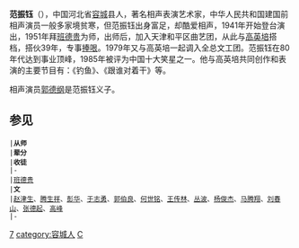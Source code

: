 '''范振钰'''（{{bd|1927年||2008年|11月17日|F范振钰}}），中国河北省[[容城|容城]]县人，著名相声表演艺术家，中华人民共和国建国前相声演员一般多家境贫寒，但范振钰出身富足，却酷爱相声，1941年开始登台演出，1951年拜[[班德贵|班德贵]]为师，出师后，加入天津和平区曲艺团，从此与[[高英培|高英培]]搭档，搭伙39年，专事[[捧哏|捧哏]]。1979年又与高英培一起调入全总文工团。范振钰在80年代达到事业顶峰，1985年被评为中国十大笑星之一。他与高英培共同创作和表演的主要节目有：《钓鱼》、《跟谁对着干》等。

相声演员[[郭德纲|郭德纲]]是范振钰义子。

==参见==
{{start box}}
 |'''从师'''
 |'''辈分'''
 |'''收徒'''
 |-
 |[[班德贵|班德贵]]
 |'''文'''
 |[[赵津生|赵津生]]、[[腾生祥|腾生祥]]、[[彭华_(相声演员)|彭华]]、[[于志勇|于志勇]]、[[郭伯良|郭伯良]]、[[何世铭|何世铭]]、[[王传林|王传林]]、[[丛波|丛波]]、[[杨俊杰|杨俊杰]]、[[马腾翔|马腾翔]]、[[刘春山_(相声演员)|刘春山]]、[[张德起|张德起]]、[[高峰_(相声演员)|高峰]]
 |-
{{end box}}

{{DEFAULTSORT:Fan范}}
[[category:相声演员|7]]
[[category:容城人|category:容城人]]
[[category:范姓|C]]